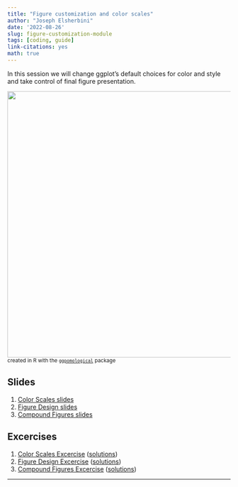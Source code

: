 ```yaml
---
title: "Figure customization and color scales"
author: "Joseph Elsherbini"
date: '2022-08-26'
slug: figure-customization-module
tags: [coding, guide]
link-citations: yes
math: true
---
```


In this session we will change ggplot's default choices for color and style and take control of final figure presentation.

![](/modules/plot-demo-painted.png){width=600px}  
<small>created in R with the [`ggpomological`](https://www.garrickadenbuie.com/project/ggpomological/) package</small>

## Slides

1. [Color Scales slides](/modules/color-scales.html)  
2. [Figure Design slides](/modules/figure-design.html)  
3. [Compound Figures slides](/modules/compound-figures.html)  

## Excercises

1. [Color Scales Excercise](/exercises/color-scales-exercise)  ([solutions](/exercises/color-scales-exercise-solutions))
2. [Figure Design Excercise](/exercises/figure-design-exercise)  ([solutions](/exercises/figure-design-exercise-solutions))  
3. [Compound Figures Excercise](/exercises/compound-figures-exercise) ([solutions](/exercises/compound-figures-exercise-solutions))

------